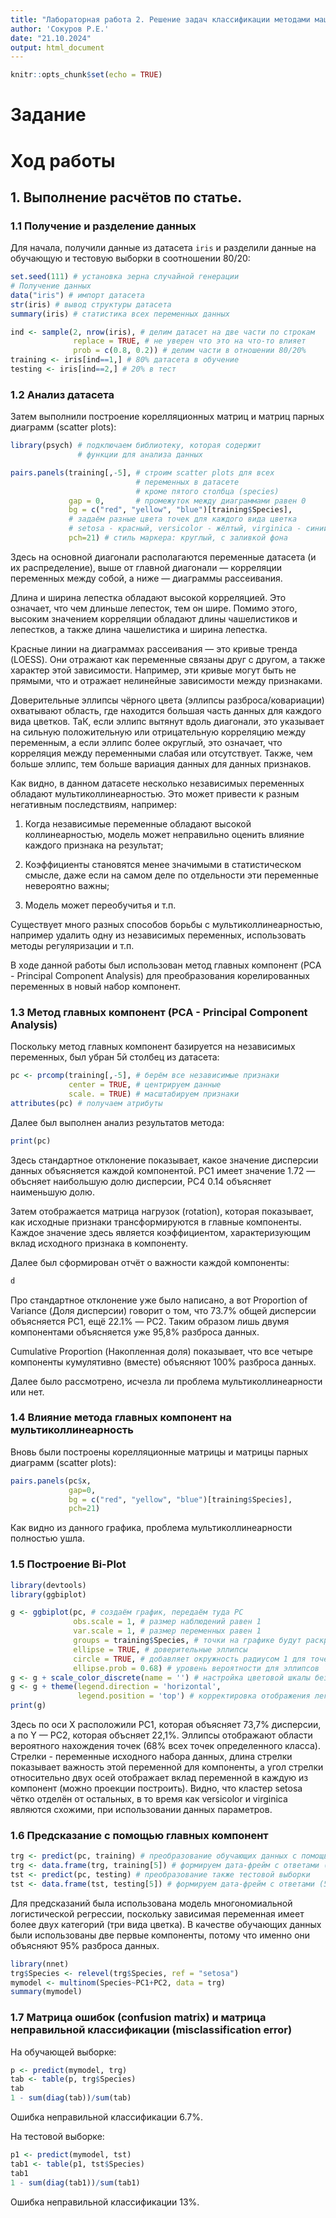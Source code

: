 ```yaml
---
title: "Лабораторная работа 2. Решение задач классификации методами машинного обучения."
author: 'Сокуров Р.Е.'
date: "21.10.2024"
output: html_document
---
```



```r
knitr::opts_chunk$set(echo = TRUE)
```

# Задание

# Ход работы

## 1. Выполнение расчётов по статье.

### 1.1 Получение и разделение данных

Для начала, получили данные из датасета `iris` и разделили данные на обучающую и тестовую выборки в соотношении 80/20:


```r
set.seed(111) # установка зерна случайной генерации
# Получение данных
data("iris") # импорт датасета
str(iris) # вывод структуры датасета
summary(iris) # статистика всех переменных данных
```
```r
ind <- sample(2, nrow(iris), # делим датасет на две части по строкам
              replace = TRUE, # не уверен что это на что-то влияет
              prob = c(0.8, 0.2)) # делим части в отношении 80/20%
training <- iris[ind==1,] # 80% датасета в обучение
testing <- iris[ind==2,] # 20% в тест
```

### 1.2 Анализ датасета

Затем выполнили построение корелляционных матриц и матриц парных диаграмм (scatter plots):

```r
library(psych) # подключаем библиотеку, которая содержит
               # функции для анализа данных

pairs.panels(training[,-5], # строим scatter plots для всех
                            # переменных в датасете
                            # кроме пятого столбца (species)
             gap = 0,       # промежуток между диаграммами равен 0
             bg = c("red", "yellow", "blue")[training$Species],
             # задаём разные цвета точек для каждого вида цветка
             # setosa - красный, versicolor - жёлтый, virginica - синий
             pch=21) # стиль маркера: круглый, с заливкой фона
```

Здесь на основной диагонали располагаются переменные датасета (и их распределение), выше от главной диагонали — корреляции переменных между собой, а ниже — диаграммы рассеивания.

Длина и ширина лепестка обладают высокой корреляцией. Это означает, что чем длиньше лепесток, тем он шире. Помимо этого, высоким значением корреляции обладают длины чашелистиков и лепестков, а также длина чашелистика и ширина лепестка.

Красные линии на диаграммах рассеивания — это кривые тренда (LOESS). Они отражают как переменные связаны друг с другом, а также характер этой зависимости. Например, эти кривые могут быть не прямыми, что и отражает нелинейные зависимости между признаками.

Доверительные эллипсы чёрного цвета (эллипсы разброса/ковариации) охватывают область, где находится большая часть данных для каждого вида цветков. ТаК, если эллипс вытянут вдоль диагонали, это указывает на сильную положительную или отрицательную корреляцию между переменным, а если эллипс более округлый, это означает, что корреляция между переменными слабая или отсутствует. Также, чем больше эллипс, тем больше вариация данных для данных признаков. 

Как видно, в данном датасете несколько независимых переменных обладают мультиколлинеарностью. Это может привести к разным негативным последствиям, например:

1. Когда независимые переменные обладают высокой коллинеарностью, модель может неправильно оценить влияние каждого признака на результат;

2. Коэффициенты становятся менее значимыми в статистическом смысле, даже если на самом деле по отдельности эти переменные невероятно важны;

3. Модель может переобучитья и т.п.

Существует много разных способов борьбы с мультиколлинеарностью, например удалить одну из независимых переменных, использовать методы регуляризации и т.п.

В ходе данной работы был использован метод главных компонент (PCA - Principal Component Analysis) для преобразования корелированных переменных в новый набор компонент. 

### 1.3 Метод главных компонент (PCA - Principal Component Analysis)

Поскольку метод главных компонент базируется на независимых переменных, был убран 5й столбец из датасета:

```r
pc <- prcomp(training[,-5], # берём все независимые признаки
             center = TRUE, # центрируем данные
             scale. = TRUE) # масштабируем признаки
attributes(pc) # получаем атрибуты 
```
Далее был выполнен анализ результатов метода:
```r
print(pc)
```
Здесь стандартное отклонение показывает, какое значение дисперсии данных объясняется каждой компонентой. PC1 имеет значение 1.72 — объсняет наибольшую долю дисперсии, PC4 0.14 объясняет наименьшую долю. 

Затем отображается матрица нагрузок (rotation), которая показывает, как исходные признаки трансформируются в главные компоненты. Каждое значение здесь является коэффициентом, характеризующим вклад исходного признака в компоненту.

Далее был сформирован отчёт о важности каждой компоненты:

```r
d
```

Про стандартное отклонение уже было написано, а вот Proportion of Variance (Доля дисперсии) говорит о том, что 73.7% общей дисперсии объясняется PC1, ещё 22.1% — PC2. Таким образом лишь двумя компонентами объясняется уже 95,8% разброса данных.

Cumulative Proportion (Накопленная доля) показывает, что все четыре компоненты кумулятивно (вместе) объясняют 100% разброса данных.

Далее было рассмотрено, исчезла ли проблема мультиколлинеарности или нет.

### 1.4 Влияние метода главных компонент на мультиколлинеарность

Вновь были построены корелляционные матрицы и матрицы парных диаграмм (scatter plots):

```r
pairs.panels(pc$x,
             gap=0,
             bg = c("red", "yellow", "blue")[training$Species],
             pch=21)
```

Как видно из данного графика, проблема мультиколлинеарности полностью ушла. 

### 1.5 Построение Bi-Plot
```r
library(devtools)
library(ggbiplot)
```
```r
g <- ggbiplot(pc, # создаём график, передаём туда PC
              obs.scale = 1, # размер наблюдений равен 1
              var.scale = 1, # размер переменных равен 1
              groups = training$Species, # точки на графике будут раскрашены в зависимости от группы (вида цветка)
              ellipse = TRUE, # доверительные эллипсы 
              circle = TRUE, # добавляет окружность радиусом 1 для точек
              ellipse.prob = 0.68) # уровень вероятности для эллипсов
g <- g + scale_color_discrete(name = '') # настройка цветовой шкалы без легенды
g <- g + theme(legend.direction = 'horizontal',
               legend.position = 'top') # корректировка отображения легенды
print(g)
```

Здесь по оси X расположили PC1, которая объясняет 73,7% дисперсии, а по Y — PC2, которая объсняет 22,1%. Эллипсы отображают области вероятного нахождения точек (68% всех точек определенного класса). Стрелки - переменные исходного набора данных, длина стрелки показывает важность этой переменной для компоненты, а угол стрелки относительно двух осей отображает вклад переменной в каждую из компонент (можно проекции построить). Видно, что кластер setosa чётко отделён от остальных, в то время как versicolor и virginica являются схожими, при использовании данных параметров. 

### 1.6 Предсказание с помощью главных компонент

```r
trg <- predict(pc, training) # преобразование обучающих данных с помощью PCA
trg <- data.frame(trg, training[5]) # формируем дата-фрейм с ответами (5й столбец)
tst <- predict(pc, testing) # преобразование также тестовой выборки
tst <- data.frame(tst, testing[5]) # формируем дата-фрейм с ответами (5й столбец)
```

Для предсказаний была использована модель многономиальной логистической регрессии, поскольку зависимая переменная имеет более двух категорий (три вида цветка). В качестве обучающих данных были использованы две первые компоненты, потому что именно они объясняют 95% разброса данных. 

```r
library(nnet)
trg$Species <- relevel(trg$Species, ref = "setosa")
mymodel <- multinom(Species~PC1+PC2, data = trg)
summary(mymodel)
```

### 1.7 Матрица ошибок (confusion matrix) и матрица неправильной классификации (misclassification error)
На обучающей выборке:

```r
p <- predict(mymodel, trg)
tab <- table(p, trg$Species)
tab
1 - sum(diag(tab))/sum(tab)
```

Ошибка неправильной классификации 6.7%.

На тестовой выборке:
```r
p1 <- predict(mymodel, tst)
tab1 <- table(p1, tst$Species)
tab1
1 - sum(diag(tab1))/sum(tab1)
```

Ошибка неправильной классификации 13%.